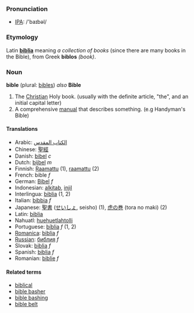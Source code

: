 === Pronunciation ===
*[[w:IPA|IPA]]: /'baɪbəl/

=== Etymology ===
Latin '''[[biblia]]''' meaning ''a collection of books'' (since there are many books in the Bible), from Greek '''biblos''' ''(book)''.

=== Noun ===
'''bible''' (plural: [[bibles]]) ''also'' '''Bible'''

#The [[Christian]] Holy book. (usually with the definite article, "the", and an initial capital letter)
#A comprehensive [[manual]] that describes something. (e.g Handyman's Bible)

==== Translations ====
*Arabic: [[الكتاب المقدس]]
*Chinese: [[聖經]]
*Danish: [[bibel]] ''c''
*Dutch: [[bijbel]] ''m''
*Finnish: [[Raamattu]] (1), [[raamattu]] (2)
*French: bible ''f''
*German: [[Bibel]] ''f''
*Indonesian: [[alkitab]], [[injil]]
*Interlingua: [[biblia]] (1, 2)
*Italian: [[bibbia]] ''f''
*Japanese: [[聖書]] ([[せいしょ]], seisho) (1), [[虎の巻]] (tora no maki) (2)
*Latin: [[biblia]]
*Nahuatl: [[huehuetlahtolli]]
*Portuguese: [[bíblia]] ''f'' (1, 2)
*[[Romanica]]: [[biblia]] ''f''
*[[Russian]]: [[библия]] ''f''
*Slovak: [[biblia]] ''f''
*Spanish: [[biblia]] ''f''
*Romanian: [[biblie]] ''f''

==== Related terms====
*[[biblical]]
*[[bible basher]]
*[[bible bashing]]
*[[bible belt]]